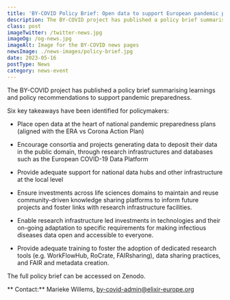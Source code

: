 ```yaml
---
title: 'BY-COVID Policy Brief: Open data to support European pandemic preparedness'
description: The BY-COVID project has published a policy brief summarising learnings and policy recommendations to support pandemic preparedness.
class: post
imageTwitter: /twitter-news.jpg
imageOg: /og-news.jpg
imageAlt: Image for the BY-COVID news pages
newsImage: ./news-images/policy-brief.jpg
date: 2023-05-16
postType: News
category: news-event
---
```


The BY-COVID project has published a policy brief summarising learnings and policy recommendations to support pandemic preparedness.

Six key takeaways have been identified for policymakers:

* Place open data at the heart of national pandemic preparedness plans (aligned with the ERA vs Corona Action Plan)

* Encourage consortia and projects generating data to deposit their data in the public domain, through research infrastructures and databases such as the European COVID-19 Data Platform 

* Provide adequate support for national data hubs and other infrastructure at the local level

* Ensure investments across life sciences domains to maintain and reuse community-driven knowledge sharing platforms to inform future projects and foster links with research infrastructure facilities. 

* Enable research infrastructure led investments in technologies and their on-going adaptation to specific requirements for making infectious diseases data open and accessible to everyone.

* Provide adequate training to foster the adoption of dedicated research tools (e.g. WorkFlowHub, RoCrate, FAIRsharing), data sharing practices, and FAIR and metadata creation.

The full policy brief can be accessed on Zenodo.

** Contact:**  Marieke Willems, by-covid-admin@elixir-europe.org



